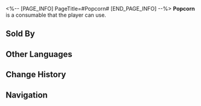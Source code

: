 <%-- [PAGE_INFO]
PageTitle=#Popcorn#
[END_PAGE_INFO] --%>
{{Consumable Infobox
|id          = 408415
|image       = Item Popcorn.png{{subst:void|<!--$UPLOAD:<<SpriteOutput/ItemFigures/408415.png>-<Item Popcorn.png>-<Consumable Icons>>-->}}
|type        = Attack Consumables
|rarity      = 2
|effect      = Upon use, increases all allies' Break Effect by 30% for the next battle.
|description = Under extreme temperature and pressure, the protein rice expands to an unprecedented level and then explodes with a "bang." Fluffy and tasty, this snack tastes perfect paired with any entertainment.
|effectType  = 
|effectType2 = 
|effectType3 = 
|recipe      = 
|source1     = [[Popcorn Food Truck]]
|source2     = 
|source3     = 
}}
{{Description|''"Not a healthy food, but health is worthless in the face of pleasure."''}}
'''Popcorn''' is a consumable that the player can use.

==Sold By==
{{Shop Availability}}

==Other Languages==
{{Other Languages
|en   = Popcorn
|zhs  = 爆米花
|zht  = 爆米花
|ja   = ポップコーン
|ko   = 팝콘
|es   = Palomitas
|fr   = Pop-corn
|ru   = Попкорн
|th   = Popcorn
|vi   = Bỏng Ngô
|de   = Popcorn
|id   = Popcorn
|pt   = Pipoca
}}

==Change History==
{{Change History|2.0}}

==Navigation==
{{Consumable Navbox}}